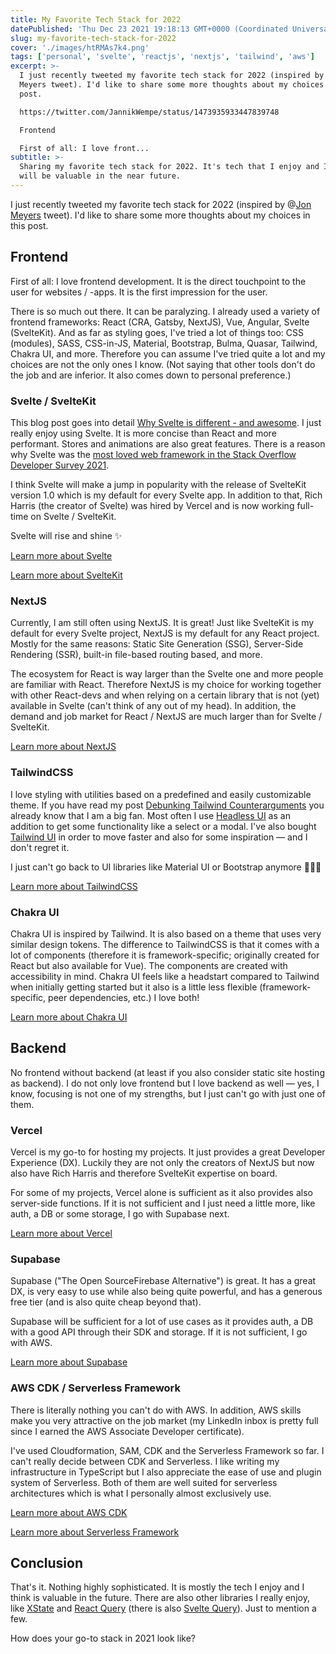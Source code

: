 ```yaml
---
title: My Favorite Tech Stack for 2022
datePublished: 'Thu Dec 23 2021 19:18:13 GMT+0000 (Coordinated Universal Time)'
slug: my-favorite-tech-stack-for-2022
cover: './images/htRMAs7k4.png'
tags: ['personal', 'svelte', 'reactjs', 'nextjs', 'tailwind', 'aws']
excerpt: >-
  I just recently tweeted my favorite tech stack for 2022 (inspired by Jon
  Meyers tweet). I'd like to share some more thoughts about my choices in this
  post.

  https://twitter.com/JannikWempe/status/1473935933447839748

  Frontend

  First of all: I love front...
subtitle: >-
  Sharing my favorite tech stack for 2022. It's tech that I enjoy and I think
  will be valuable in the near future.
---
```


I just recently tweeted my favorite tech stack for 2022 (inspired by @[Jon Meyers](https://x.com/jonmeyers_io) tweet). I'd like to share some more thoughts about my choices in this post.

<Tweet id="https://x.com/JannikWempe/status/1473935933447839748" />

## Frontend

First of all: I love frontend development. It is the direct touchpoint to the user for websites / -apps. It is the first impression for the user.

There is so much out there. It can be paralyzing. I already used a variety of frontend frameworks: React (CRA, Gatsby, NextJS), Vue, Angular, Svelte (SvelteKit). And as far as styling goes, I've tried a lot of things too: CSS (modules), SASS, CSS-in-JS, Material, Bootstrap, Bulma, Quasar, Tailwind, Chakra UI, and more. Therefore you can assume I've tried quite a lot and my choices are not the only ones I know. (Not saying that other tools don't do the job and are inferior. It also comes down to personal preference.)

### Svelte / SvelteKit

This blog post goes into detail [Why Svelte is different - and awesome](https://wempe.dev/blog/why-svelte-is-different-and-awesome). I just really enjoy using Svelte. It is more concise than React and more performant. Stores and animations are also great features. There is a reason why Svelte was the [most loved web framework in the Stack Overflow Developer Survey 2021](https://insights.stackoverflow.com/survey/2021#section-most-loved-dreaded-and-wanted-web-frameworks).

I think Svelte will make a jump in popularity with the release of SvelteKit version 1.0 which is my default for every Svelte app. In addition to that, Rich Harris (the creator of Svelte) was hired by Vercel and is now working full-time on Svelte / SvelteKit.

Svelte will rise and shine ✨

[Learn more about Svelte](https://svelte.dev/)

[Learn more about SvelteKit](https://kit.svelte.dev/)

### NextJS

Currently, I am still often using NextJS. It is great! Just like SvelteKit is my default for every Svelte project, NextJS is my default for any React project. Mostly for the same reasons: Static Site Generation (SSG), Server-Side Rendering (SSR), built-in file-based routing based, and more.

The ecosystem for React is way larger than the Svelte one and more people are familiar with React. Therefore NextJS is my choice for working together with other React-devs and when relying on a certain library that is not (yet) available in Svelte (can't think of any out of my head). In addition, the demand and job market for React / NextJS are much larger than for Svelte / SvelteKit.

[Learn more about NextJS](https://nextjs.org/)

### TailwindCSS

I love styling with utilities based on a predefined and easily customizable theme. If you have read my post [Debunking Tailwind Counterarguments](https://wempe.dev/blog/debunking-tailwind-counterarguments) you already know that I am a big fan. Most often I use [Headless UI](https://headlessui.dev/) as an addition to get some functionality like a select or a modal. I've also bought [Tailwind UI](https://tailwindui.com/) in order to move faster and also for some inspiration — and I don't regret it.

I just can't go back to UI libraries like Material UI or Bootstrap anymore 🤷🏼‍♂️

[Learn more about TailwindCSS](https://tailwindcss.com/)

### Chakra UI

Chakra UI is inspired by Tailwind. It is also based on a theme that uses very similar design tokens. The difference to TailwindCSS is that it comes with a lot of components (therefore it is framework-specific; originally created for React but also available for Vue). The components are created with accessibility in mind. Chakra UI feels like a headstart compared to Tailwind when initially getting started but it also is a little less flexible (framework-specific, peer dependencies, etc.) I love both!

[Learn more about Chakra UI](https://chakra-ui.com/)

## Backend

No frontend without backend (at least if you also consider static site hosting as backend). I do not only love frontend but I love backend as well — yes, I know, focusing is not one of my strengths, but I just can't go with just one of them.

### Vercel

Vercel is my go-to for hosting my projects. It just provides a great Developer Experience (DX). Luckily they are not only the creators of NextJS but now also have Rich Harris and therefore SvelteKit expertise on board.

For some of my projects, Vercel alone is sufficient as it also provides also server-side functions. If it is not sufficient and I just need a little more, like auth, a DB or some storage, I go with Supabase next.

[Learn more about Vercel](https://vercel.com)

### Supabase

Supabase ("The Open SourceFirebase Alternative") is great. It has a great DX, is very easy to use while also being quite powerful, and has a generous free tier (and is also quite cheap beyond that).

Supabase will be sufficient for a lot of use cases as it provides auth, a DB with a good API through their SDK and storage. If it is not sufficient, I go with AWS.

[Learn more about Supabase](https://supabase.com/)

### AWS CDK / Serverless Framework

There is literally nothing you can't do with AWS. In addition, AWS skills make you very attractive on the job market (my LinkedIn inbox is pretty full since I earned the AWS Associate Developer certificate).

I've used Cloudformation, SAM, CDK and the Serverless Framework so far. I can't really decide between CDK and Serverless. I like writing my infrastructure in TypeScript but I also appreciate the ease of use and plugin system of Serverless. Both of them are well suited for serverless architectures which is what I personally almost exclusively use.

[Learn more about AWS CDK](https://aws.amazon.com/cdk/)

[Learn more about Serverless Framework](https://www.serverless.com/)

## Conclusion

That's it. Nothing highly sophisticated. It is mostly the tech I enjoy and I think is valuable in the future. There are also other libraries I really enjoy, like [XState](https://xstate.js.org/) and [React Query](https://react-query.tanstack.com/) (there is also [Svelte Query](https://sveltequery.vercel.app/)). Just to mention a few.

How does your go-to stack in 2021 look like?
